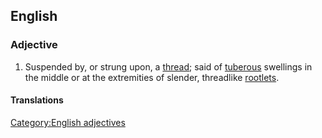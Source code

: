 ==English==

===Adjective===
{{en-adj}}

# Suspended by, or strung upon, a [[thread]]; said of [[tuberous]] swellings in the middle or at the extremities of slender, threadlike [[rootlet]]s.

====Translations====
{{trans-top|suspended by a thread}}
{{trans-mid}}
{{trans-bottom}}

{{Webster 1913}}

[[Category:English adjectives]]